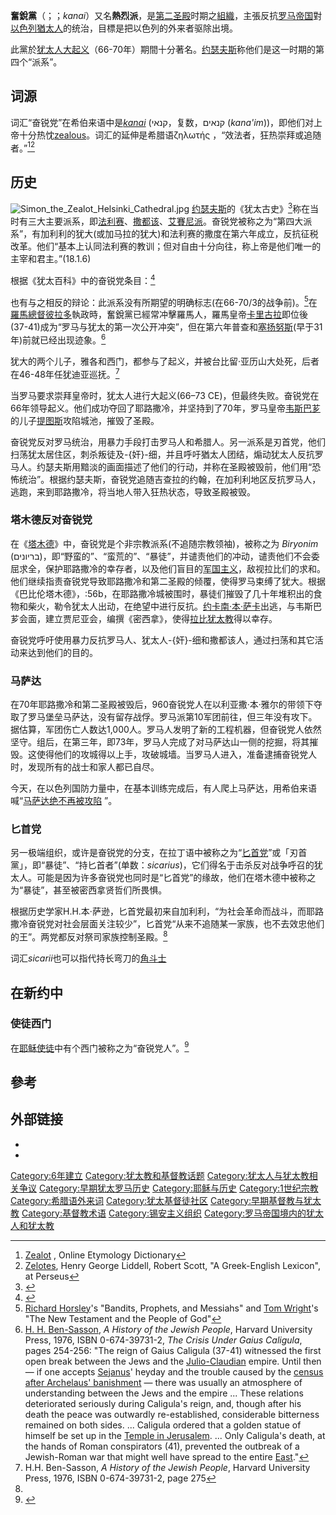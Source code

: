{{Short description|Political movement in 1st-century Second Temple Judaism}}
{{Infobox political party
|native_name = {{Script/Hebrew|קנאים}}
|country      = Judea
|colorcode = #5D2E2E
|leader       = {{plainlist|
*[[Judas_of_Galilee|Judas of Galilee]]
*[[Menahem_ben_Judah|Menahem ben Judah]]
*[[John_of_Giscala|John of Giscala]]
*[[Simon_bar_Giora|Simon bar Giora]]
*[[Eleazar_ben_Simon|Eleazar ben Simon]]
*[[Eleazar_ben_Yair|Eleazar ben Yair]]}}
|foundation   = 6 CE
|dissolution  = 73 CE
|seats1_title =
|seats1 =
|ideology     = {{plainlist|
*[[Zionism|Jewish nationalism]]
*[[Jewish_orthodoxy|Jewish orthodoxy]]}}
|position =
|headquarters = {{plainlist|
*[[Jerusalem|Jerusalem]]
*[[Gush_Halav|Gush Halav]]
*[[Masada|Masada]]}}
|international =
|colours =
|website =
|symbol =
}}

{{Jew}}
'''奮銳黨'''（{{lang|en|Zealotry}}；{{lang-he|קנאי, קנאים}}；''kanai''）又名'''熱烈派'''，是[[第二圣殿|第二圣殿]]时期之[[組織|組織]]，主張反抗[[罗马帝国|罗马帝国]]對[[以色列|以色列]][[猶太人|猶太人]]的统治，目標是把以色列的外来者驱除出境。

此黨於[[犹太战争|犹太人大起义]]（66-70年）期間十分著名。[[约瑟夫斯|约瑟夫斯]]称他们是这一时期的第四个“派系”。

==词源==
词汇“奋锐党”在希伯来语中是''[[Kanai_(Judaism)|kanai]]'' (קנאי，复数，קנאים (''kana'im''))，即他们对上帝十分热忱[[wikt:zealous|zealous]]。词汇的延伸是希腊语ζηλωτής ，“效法者，狂热崇拜或追随者。”<ref>[http://www.etymonline.com/index.php?search=zealot&searchmode=none Zealot] {{Wayback|url=http://www.etymonline.com/index.php?search=zealot&searchmode=none |date=20121018194413 }}, Online Etymology Dictionary</ref><ref>[http://www.perseus.tufts.edu/cgi-bin/ptext?doc=Perseus%3Atext%3A1999.04.0057%3Aentry%3D%2346226 Zelotes], Henry George Liddell, Robert Scott, "A Greek-English Lexicon", at Perseus</ref>

==历史==
[[File:Simon_the_Zealot_Helsinki_Cathedral.jpg|thumb]]
[[约瑟夫斯|约瑟夫斯]]的《犹太古史》<ref>{{Cite web |url=http://earlyjewishwritings.com/text/josephus/ant18.html |title=book 18 |access-date=2014-05-09 |archive-date=2020-06-29 |archive-url=https://web.archive.org/web/20200629063100/http://earlyjewishwritings.com/text/josephus/ant18.html |dead-url=no }}</ref>称在当时有三大主要派系，即[[法利赛|法利赛]]、[[撒都该|撒都该]]、[[艾賽尼派|艾賽尼派]]。奋锐党被称之为“第四大派系”，有加利利的犹大(或加马拉的犹大)和法利赛的撒度在第六年成立，反抗征税改革。他们“基本上认同法利赛的教训；但对自由十分向往，称上帝是他们唯一的主宰和君主。”(18.1.6)

根据《犹太百科》中的奋锐党条目：<ref>{{Cite web |url=http://www.jewishencyclopedia.com/view.jsp?artid=49&letter=Z&search=zealots |title=Jewishencyclopedia.com |access-date=2014-05-09 |archive-date=2011-06-29 |archive-url=https://web.archive.org/web/20110629045841/http://www.jewishencyclopedia.com/view.jsp?artid=49&letter=Z&search=zealots |dead-url=no }}</ref>

{{cquote|根据约瑟夫斯("B. J." ii. 8, § 1; "Ant." xviii. 1, §§ 1, 6)，大多数作家认为奋锐党是加利利的犹大建立的第四大派系(见Grätz, "Gesch." iii. 252, 259; Schürer, "Gesch." 1st ed., i. 3, 486)。这种观点是相互矛盾的，然而，加利利的犹大的父亲赫齐卡亚已经组织了“好汉帮”来反抗大希律("B. J." i. 10, § 5; "Ant." xiv. 9, § 2)，这是在希律统治时期，里奋锐党系统性的宗教和行刺行动相隔不远。}}

也有与之相反的辩论：此派系没有所期望的明确标志(在66-70/3的战争前)。<ref>[[Richard_Horsley|Richard Horsley]]'s "Bandits, Prophets, and Messiahs" and [[N._T._Wright|Tom Wright]]'s "The New Testament and the People of God"</ref>在[[羅馬總督|羅馬總督]][[彼拉多|彼拉多]]執政時，奮銳黨已經常冲擊羅馬人，羅馬皇帝[[卡里古拉|卡里古拉]]即位後(37-41)成为“罗马与犹太的第一次公开冲突”，但在第六年普查和[[塞扬努斯|塞扬努斯]](早于31年)前就已经出现迹象。<ref>[[H._H._Ben-Sasson|H. H. Ben-Sasson]], ''A History of the Jewish People'', Harvard University Press, 1976, ISBN 0-674-39731-2, ''The Crisis Under Gaius Caligula'', pages 254-256: "The reign of Gaius Caligula (37-41) witnessed the first open break between the Jews and the [[Julio-Claudian|Julio-Claudian]] empire. Until then — if one accepts [[Sejanus|Sejanus]]' heyday and the trouble caused by the [[Census_of_Quirinius|census after Archelaus' banishment]] — there was usually an atmosphere of understanding between the Jews and the empire ... These relations deteriorated seriously during Caligula's reign, and, though after his death the peace was outwardly re-established, considerable bitterness remained on both sides. ... Caligula ordered that a golden statue of himself be set up in the [[Herod's_Temple|Temple in Jerusalem]]. ... Only Caligula's death, at the hands of Roman conspirators (41), prevented the outbreak of a Jewish-Roman war that might well have spread to the entire [[Eastern_Roman_Empire|East]]."</ref>

犹大的两个儿子，雅各和西门，都参与了起义，并被台比留·亚历山大处死，后者在46-48年任犹迪亚巡抚。<ref name="Ben-Sasson">H.H. Ben-Sasson, ''A History of the Jewish People'', Harvard University Press, 1976, ISBN 0-674-39731-2, page 275</ref>

当罗马要求崇拜皇帝时，犹太人进行大起义(66–73 CE)，但最终失败。奋锐党在66年领导起义。他们成功夺回了耶路撒冷，并坚持到了70年，罗马皇帝[[韦斯巴芗|韦斯巴芗]]的儿子[[提图斯|提图斯]]攻陷城池，摧毁了圣殿。

奋锐党反对罗马统治，用暴力手段打击罗马人和希腊人。另一派系是刃首党，他们扫荡犹太居住区，刺杀叛徒及-{奸}-细，并且呼吁猶太人团结，煽动犹太人反抗罗马人。约瑟夫斯用黯淡的画面描述了他们的行动，并称在圣殿被毁前，他们用“恐怖统治”。根据约瑟夫斯，奋锐党追随吉查拉的约翰，在加利利地区反抗罗马人，逃跑，来到耶路撒冷，将当地人带入狂热状态，导致圣殿被毁。

===塔木德反对奋锐党===
在《[[塔木德|塔木德]]》中，奋锐党是个非宗教派系(不追随宗教领袖)，被称之为 ''Biryonim'' (בריונים)，即“野蛮的”、“蛮荒的”、“暴徒”，并谴责他们的冲动，谴责他们不会委屈求全，保护耶路撒冷的幸存者，以及他们盲目的[[军国主义|军国主义]]，敌视拉比们的求和。他们继续指责奋锐党导致耶路撒冷和第二圣殿的倾覆，使得罗马束缚了犹大。根据《巴比伦塔木德》，{{link-en|Gittin|Gittin}}:56b，在耶路撒冷城被围时，暴徒们摧毁了几十年堆积出的食物和柴火，勒令犹太人出动，在绝望中进行反抗。[[约卡南·本·萨卡|约卡南·本·萨卡]]出逃，与韦斯巴芗会面，建立贾尼亚会，编撰《密西拿》，使得[[犹太教|拉比犹太教]]得以幸存。

奋锐党呼吁使用暴力反抗罗马人、犹太人-{奸}-细和撒都该人，通过扫荡和其它活动来达到他们的目的。

===马萨达===
{{Main|马萨达}}
在70年耶路撒冷和第二圣殿被毁后，960奋锐党人在以利亚撒·本·雅尔的带领下夺取了罗马堡垒马萨达，没有留存战俘。罗马派第10军团前往，但三年没有攻下。据估算，军团伤亡人数达1,000人。罗马人发明了新的工程机器，但奋锐党人依然坚守。组后，在第三年，即73年，罗马人完成了对马萨达山一侧的挖掘，将其摧毁。这使得他们的攻城得以上手，攻破城墙。当罗马人进入，准备逮捕奋锐党人时，发现所有的战士和家人都已自尽。

今天，在以色列国防力量中，在基本训练完成后，有人爬上马萨达，用希伯来语喊“[http://www.jewishvirtuallibrary.org/jsource/Judaism/masada.html 马萨达绝不再被攻陷] {{Wayback|url=http://www.jewishvirtuallibrary.org/jsource/Judaism/masada.html |date=20170112213124 }}”。

===匕首党===
另一极端组织，或许是奋锐党的分支，在拉丁语中被称之为“[[匕首党|匕首党]]”或「刃首黨」，即“暴徒”、“持匕首者”(单数：''sicarius'')，它们得名于击杀反对战争呼召的犹太人。可能是因为许多奋锐党也同时是“匕首党”的缘故，他们在塔木德中被称之为“暴徒”，甚至被密西拿贤哲们所畏惧。

根据历史学家H.H.本·萨逊，匕首党最初来自加利利，“为社会革命而战斗，而耶路撒冷奋锐党对社会层面关注较少”，匕首党“从来不追随某一家族，也不去效忠他们的王”。两党都反对祭司家族控制圣殿。<ref name='Ben-Sasson'/>

词汇''sicarii''也可以指代持长弯刀的[[角斗士|角斗士]]

==在新约中==

===使徒西门===
{{see also|奋锐党的西门}}
在[[耶稣|耶稣]][[使徒|使徒]]中有个西门被称之为“奋锐党人”。<ref>{{bibleverse||Luke|6:15}}</ref>

== 參考 ==
{{reflist}}

==外部链接==
{{Wiktionary|zealot}}
{{Wiktionary|zealotry}}
{{Wiktionary|Zealot}}
*{{CathEncy|wstitle=Zeal|author=Sydney F. Smith}}
*{{Cite NIE|year=1905|Zealot}}

{{犹太人和犹太教}}

[[Category:6年建立|Category:6年建立]]
[[Category:犹太教和基督教话题|Category:犹太教和基督教话题]]
[[Category:犹太人与犹太教相关争议|Category:犹太人与犹太教相关争议]]
[[Category:早期犹太罗马历史|Category:早期犹太罗马历史]]
[[Category:耶稣与历史|Category:耶稣与历史]]
[[Category:1世纪宗教|Category:1世纪宗教]]
[[Category:希腊语外来词|Category:希腊语外来词]]
[[Category:犹太基督徒社区|Category:犹太基督徒社区]]
[[Category:早期基督教与犹太教|Category:早期基督教与犹太教]]
[[Category:基督教术语|Category:基督教术语]]
[[Category:锡安主义组织|Category:锡安主义组织]]

[[Category:罗马帝国境内的犹太人和犹太教|Category:罗马帝国境内的犹太人和犹太教]]